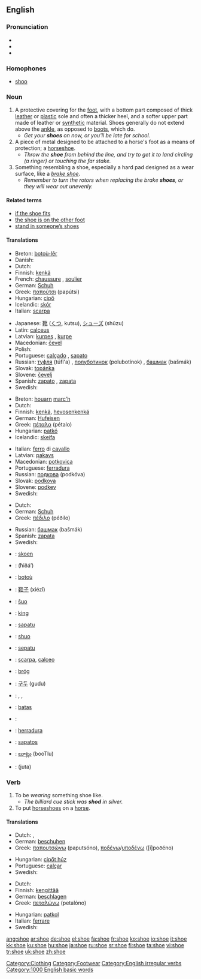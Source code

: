 ==English==

===Pronunciation===
* {{IPA|/ʃuː/}}
* {{audio|en-us-shoe.ogg|Audio (US)}}
* {{rhymes|uː}}

===Homophones===
*[[shoo]]

===Noun===
{{rfphoto|ladies shoe, horseshoe (both).}}
{{en-noun}}

# A protective covering for the [[foot]], with a bottom part composed of thick [[leather]] or [[plastic]] sole and often a thicker heel, and a softer upper part made of leather or [[synthetic]] material.  Shoes generally do not extend above the [[ankle]], as opposed to [[boot|boots]], which do.
#* ''Get your '''shoes''' on now, or you'll be late for school.''
# A piece of metal designed to be attached to a horse's foot as a means of protection; a [[horseshoe]].
#* ''Throw the '''shoe''' from behind the line, and try to get it to land circling (a ringer) or touching the far stake.''
# Something resembling a shoe, especially a hard pad designed as a wear surface, like a ''[[brake shoe]]''.
#* ''Remember to turn the rotors when replacing the brake '''shoes''', or they will wear out unevenly.''

[[Category:Clothing]]
[[Category:Footwear]]

====Related terms====
*[[if the shoe fits]]
*[[the shoe is on the other foot]]
*[[stand in someone’s shoes]]

====Translations====
{{trans-top|A protective covering for the foot}}
*Breton: [[botoù-lêr]] {{p}}
*Danish: {{t|da|sko}}
*Dutch: {{t|nl|schoen|m}}
*Finnish: [[kenkä]]
*French: [[chaussure]] {{f}}, [[soulier]] {{m}}
*German: [[Schuh]] {{m}}
*Greek: [[παπούτσι]] (papútsi) {{n}}
*Hungarian: [[cipő]]
*Icelandic: [[skór]] {{m}}
*Italian: [[scarpa]] {{f}}
{{trans-mid}}
*Japanese: [[靴]] ([[くつ]], kutsu), [[シューズ]] (shūzu)
*Latin: [[calceus]] {{m}}
*Latvian: [[kurpes]] {{f}} {{p}}, [[kurpe]] {{s}}
*Macedonian: [[čevel]] {{m}}
*Polish: {{t|pl|but|m}}
*Portuguese: [[calçado]] {{m}}, [[sapato]] {{m}}
*Russian: [[туфля]] (túfl'a) {{f}}, [[полуботинок]] (polubotínok) {{m}}, [[башмак]] (bašmák) {{m}}
*Slovak: [[topánka]] {{f}}
*Slovene: [[čevelj]] {{m}}
*Spanish: [[zapato]] {{m}}, [[zapata]] {{f}}
*Swedish: {{t|sv|sko|c}}
{{trans-bottom}}

{{trans-top|A piece of metal designed to be attached to a horse’s foot}}
*Breton: [[houarn]] [[marc'h]] {{m}}
*Dutch: {{t|nl|hoefijzer|n}}
*Finnish: [[kenkä]], [[hevosenkenkä]]
*German: [[Hufeisen]] {{n}}
*Greek: [[πέταλο]] (pétalo) {{n}}
*Hungarian: [[patkó]]
*Icelandic: [[skeifa]] {{f}}
{{trans-mid}}
*Italian: [[ferro]] {{m}} di [[cavallo]]
*Latvian: [[pakavs]] {{m}}
*Macedonian: [[potkovica]] {{f}}
*Portuguese: [[ferradura]] {{f}}
*Russian: [[подкова]] (podkóva) {{f}}
*Slovak: [[podkova]] {{f}}
*Slovene: [[podkev]] {{f}}
*Swedish: {{t|sv|sko|c}}
{{trans-bottom}}

{{trans-top|Something resembling a shoe (e.g. brake shoe)}}
*Dutch: {{t|nl|schoen|m}}
*German: [[Schuh]] {{m}}
*Greek: [[πέδιλο]] (péðilo) {{n}}
{{trans-mid}}
*Russian: [[башмак]] (bašmák) {{m}}
*Spanish: [[zapata]] {{f}}
*Swedish: {{t|sv|sko|c}}
{{trans-bottom}}

{{checktrans}}
{{trans-top|Translations to be categorized}}
*{{ttbc|Afrikaans}}: [[skoen]]
*{{ttbc|Arabic}}: {{ARchar|[[حذاء]]}} (ħiðá’)
*{{ttbc|Breton}}: [[botoù]] {{p}}
*{{ttbc|Chinese}}: [[鞋子]] (xiézǐ)
*{{ttbc|Esperanto}}: [[ŝuo]]
*{{ttbc|Estonian}}: [[king#Estonian|king]]
*{{ttbc|Guaraní}}: [[sapatu]]
*{{ttbc|Ido}}: [[shuo]]
*{{ttbc|Indonesian}}: [[sepatu]]
{{trans-mid}}
*{{ttbc|Interlingua}}: [[scarpa]], [[calceo]]
*{{ttbc|Irish}}: [[bróg]] {{f}}
*{{ttbc|Korean}}: [[구두]] (gudu)
*{{ttbc|Kurdish}}: {{t|ku|pêlav|f}}, {{t|ku|sol|f}}, {{t|ku|şekal|f}}
*{{ttbc|Lithuanian}}: [[batas]]
*{{ttbc|Polish}}: {{t|pl|but|m}}
*{{ttbc|Spanish}}: [[herradura]] {{f}}
*{{ttbc|Tagalog}}: [[sapatos]]
*{{ttbc|Telugu}}: [[బూట్లు]] (booTlu)
*{{ttbc|Urdu}}: {{URchar|[[جوتا]]}} (juta)
{{trans-bottom}}

===Verb===
[[Category:English irregular verbs]]
{{en-verb|shoes|shoeing|shod}}

# To be ''wearing'' something shoe like.
#* ''The billiard cue stick was '''shod''' in silver.''
# To put [[horseshoe]]s on a [[horse]].

====Translations====
{{rfv-sense|This meaning doesn't seem to exist in English!  http://machaut.uchicago.edu/?action=search&word=shoe&resource=Webster's&quicksearch=on }}
{{trans-top|To put shoes on}}
*Dutch: {{t|nl|schoenen}} {{t|nl|aantrekken}}, {{t|nl|schoeien}}
*German: [[beschuhen]]
*Greek: [[παπουτσώνω]] (paputsóno), [[ποδένω]]/[[υποδένω]] ([i]poðéno)
{{trans-mid}}
*Hungarian: [[cipőt húz]]
*Portuguese: [[calçar]]
*Swedish: {{t|sv|sko}}
{{trans-bottom}}

{{trans-top|To put horseshoes on a horse}}
*Dutch: {{t|nl|beslaan}}
*Finnish: [[kengittää]]
*German: [[beschlagen]]
*Greek: [[πεταλώνω]] (petalóno)
{{trans-mid}}
*Hungarian: [[patkol]]
*Italian: [[ferrare]] 
*Swedish: {{t|sv|sko}}
{{trans-bottom}}

[[Category:1000 English basic words]]

[[ang:shoe]]
[[ar:shoe]]
[[de:shoe]]
[[el:shoe]]
[[fa:shoe]]
[[fr:shoe]]
[[ko:shoe]]
[[io:shoe]]
[[it:shoe]]
[[kk:shoe]]
[[ku:shoe]]
[[hu:shoe]]
[[ja:shoe]]
[[ru:shoe]]
[[sr:shoe]]
[[fi:shoe]]
[[ta:shoe]]
[[vi:shoe]]
[[tr:shoe]]
[[uk:shoe]]
[[zh:shoe]]
